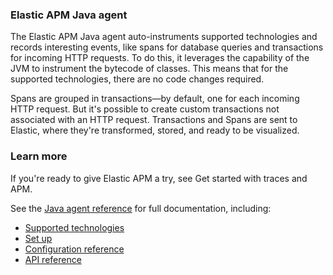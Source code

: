 
### Elastic APM Java agent

The Elastic APM Java agent auto-instruments supported technologies and records interesting events,
like spans for database queries and transactions for incoming HTTP requests.
To do this, it leverages the capability of the JVM to instrument the bytecode of classes.
This means that for the supported technologies, there are no code changes required.

Spans are grouped in transactions—by default, one for each incoming HTTP request.
But it's possible to create custom transactions not associated with an HTTP request.
Transactions and Spans are sent to Elastic, where they're transformed, stored, and ready to be visualized.

### Learn more

If you're ready to give Elastic APM a try, see <DocLink id="serverlessObservabilityApmGetStarted">Get started with traces and APM</DocLink>.

See the [Java agent reference](((apm-java-ref))/intro.html) for full documentation, including:

* [Supported technologies](((apm-java-ref))/supported-technologies-details.html)
* [Set up](((apm-java-ref))/setup.html)
* [Configuration reference](((apm-java-ref))/configuration.html)
* [API reference](((apm-java-ref))/apis.html)


<APMAgentWarning />